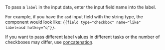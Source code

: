 <Cut title="How do I add the text from an input variable to a checkbox label?">

To pass a `label` in the input data, enter the input field name into the label.

For example, if you have the `asd` input field with the string type, the component would look like: `{{field type="checkbox" name="like" label=asd hotkey="q"}}`.

If you want to pass different label values in different tasks or the number of checkboxes may differ, use [concatenation](/docs/guide/t-components/helpers#concat).

</Cut>
